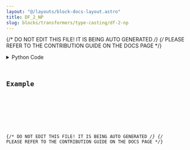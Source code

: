 ```yaml
---
layout: "@/layouts/block-docs-layout.astro"
title: DF_2_NP
slug: blocks/transformers/type-casting/df-2-np
---
```


{/* DO NOT EDIT THIS FILE! IT IS BEING AUTO GENERATED */}
{/* PLEASE REFER TO THE CONTRIBUTION GUIDE ON THE DOCS PAGE */}


<PythonDocsDisplay docstring={docstring} />
<details>
<summary>Python Code</summary>



<Code code={pythonCode} lang="py" wrap theme="dracula" />

[Find this Flojoy Block on GitHub](https://github.com/flojoy-ai/blocks/blob/main/blocks/TRANSFORMERS/TYPE_CASTING/DF_2_NP/DF_2_NP.py)

</details>

## Example


<GetHelpWidget />


<AppDisplay app={app} blockName="DF_2_NP" client:visible />


<Example />

{/* DO NOT EDIT THIS FILE! IT IS BEING AUTO GENERATED */}
{/* PLEASE REFER TO THE CONTRIBUTION GUIDE ON THE DOCS PAGE */}
